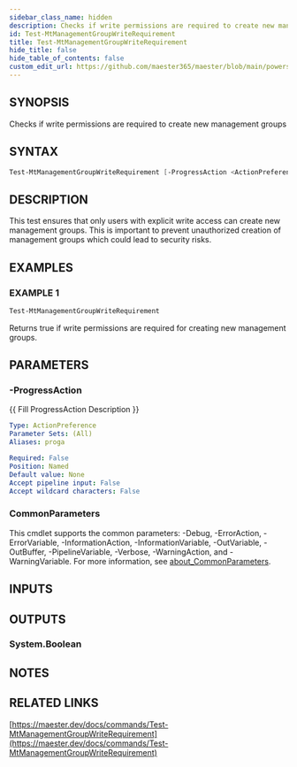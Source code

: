 ```yaml
---
sidebar_class_name: hidden
description: Checks if write permissions are required to create new management groups
id: Test-MtManagementGroupWriteRequirement
title: Test-MtManagementGroupWriteRequirement
hide_title: false
hide_table_of_contents: false
custom_edit_url: https://github.com/maester365/maester/blob/main/powershell/public/Test-MtManagementGroupWriteRequirement.ps1
---
```


## SYNOPSIS

Checks if write permissions are required to create new management groups

## SYNTAX

```powershell
Test-MtManagementGroupWriteRequirement [-ProgressAction <ActionPreference>] [<CommonParameters>]
```

## DESCRIPTION

This test ensures that only users with explicit write access can create new management groups.
This is important to prevent unauthorized creation of management groups which could lead to security risks.

## EXAMPLES

### EXAMPLE 1

```powershell
Test-MtManagementGroupWriteRequirement
```

Returns true if write permissions are required for creating new management groups.

## PARAMETERS

### -ProgressAction

\{\{ Fill ProgressAction Description \}\}

```yaml
Type: ActionPreference
Parameter Sets: (All)
Aliases: proga

Required: False
Position: Named
Default value: None
Accept pipeline input: False
Accept wildcard characters: False
```

### CommonParameters

This cmdlet supports the common parameters: -Debug, -ErrorAction, -ErrorVariable, -InformationAction, -InformationVariable, -OutVariable, -OutBuffer, -PipelineVariable, -Verbose, -WarningAction, and -WarningVariable. For more information, see [about_CommonParameters](http://go.microsoft.com/fwlink/?LinkID=113216).

## INPUTS

## OUTPUTS

### System.Boolean

## NOTES

## RELATED LINKS

[https://maester.dev/docs/commands/Test-MtManagementGroupWriteRequirement](https://maester.dev/docs/commands/Test-MtManagementGroupWriteRequirement)
